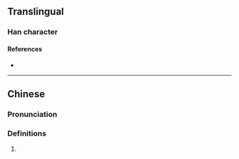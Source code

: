 {{character info/new}}
==Translingual==

===Han character===
{{Han char|rn=85|rad=水|as=12|sn=15|four=|canj=EAJA|ids=⿰氵暑}}

====References====
* {{Han ref|kx=0655.201|dkj=18473|hdz=31755.070|uh=6FD0|ud=28624}}

----

==Chinese==
{{zh-forms}}

===Pronunciation===
{{zh-pron
|m=zhǔ
|c=zyu2
|mc=
|oc=
|ma=
|cat=
}}

===Definitions===
{{zh-hanzi}}

# {{rfdef|lang=zh}}